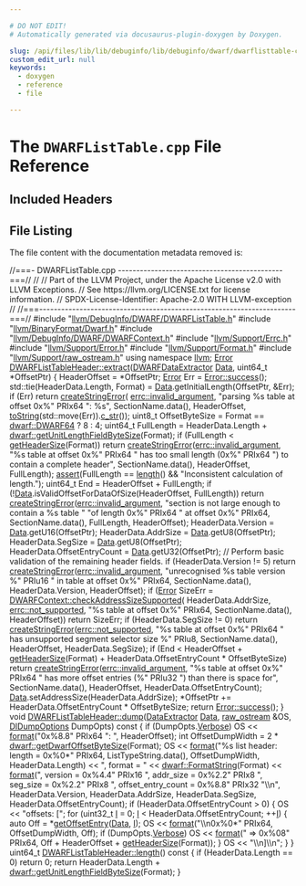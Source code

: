 ```yaml
---

# DO NOT EDIT!
# Automatically generated via docusaurus-plugin-doxygen by Doxygen.

slug: /api/files/lib/lib/debuginfo/lib/debuginfo/dwarf/dwarflisttable-cpp
custom_edit_url: null
keywords:
  - doxygen
  - reference
  - file

---
```





# The `DWARFListTable.cpp` File Reference

<DoxygenPage pluginConfig={pluginConfig}>



## Included Headers

<IncludesList>
<IncludesListItem
  filePath="llvm/DebugInfo/DWARF/DWARFListTable.h"
  permalink="/docs/api/files/include/include/llvm/include/llvm/debuginfo/include/llvm/debuginfo/dwarf/dwarflisttable-h"
  isLocal="true" />
<IncludesListItem
  filePath="llvm/BinaryFormat/Dwarf.h"
  permalink="/docs/api/files/include/include/llvm/include/llvm/binaryformat/dwarf-h"
  isLocal="true" />
<IncludesListItem
  filePath="llvm/DebugInfo/DWARF/DWARFContext.h"
  permalink="/docs/api/files/include/include/llvm/include/llvm/debuginfo/include/llvm/debuginfo/dwarf/dwarfcontext-h"
  isLocal="true" />
<IncludesListItem
  filePath="llvm/Support/Errc.h"
  permalink="/docs/api/files/include/include/llvm/include/llvm/support/errc-h"
  isLocal="true" />
<IncludesListItem
  filePath="llvm/Support/Error.h"
  permalink="/docs/api/files/include/include/llvm/include/llvm/support/error-h"
  isLocal="true" />
<IncludesListItem
  filePath="llvm/Support/Format.h"
  permalink="/docs/api/files/include/include/llvm/include/llvm/support/format-h"
  isLocal="true" />
<IncludesListItem
  filePath="llvm/Support/raw_ostream.h"
  permalink="/docs/api/files/include/include/llvm/include/llvm/support/raw-ostream-h"
  isLocal="true" />
</IncludesList>


## File Listing

The file content with the documentation metadata removed is:

<ProgramListing>

<Link id="l00001" /><CodeLine lineNumber="1"><Highlight kind="comment">//===- DWARFListTable.cpp ---------------------------------------------===//</Highlight><Highlight kind="normal"></Highlight></CodeLine>
<Link id="l00002" /><CodeLine lineNumber="2"><Highlight kind="normal"></Highlight><Highlight kind="comment">//</Highlight><Highlight kind="normal"></Highlight></CodeLine>
<Link id="l00003" /><CodeLine lineNumber="3"><Highlight kind="normal"></Highlight><Highlight kind="comment">// Part of the LLVM Project, under the Apache License v2.0 with LLVM Exceptions.</Highlight><Highlight kind="normal"></Highlight></CodeLine>
<Link id="l00004" /><CodeLine lineNumber="4"><Highlight kind="normal"></Highlight><Highlight kind="comment">// See https://llvm.org/LICENSE.txt for license information.</Highlight><Highlight kind="normal"></Highlight></CodeLine>
<Link id="l00005" /><CodeLine lineNumber="5"><Highlight kind="normal"></Highlight><Highlight kind="comment">// SPDX-License-Identifier: Apache-2.0 WITH LLVM-exception</Highlight><Highlight kind="normal"></Highlight></CodeLine>
<Link id="l00006" /><CodeLine lineNumber="6"><Highlight kind="normal"></Highlight><Highlight kind="comment">//</Highlight><Highlight kind="normal"></Highlight></CodeLine>
<Link id="l00007" /><CodeLine lineNumber="7"><Highlight kind="normal"></Highlight><Highlight kind="comment">//===----------------------------------------------------------------------===//</Highlight><Highlight kind="normal"></Highlight></CodeLine>
<Link id="l00008" /><CodeLine lineNumber="8"><Highlight kind="normal"></Highlight></CodeLine>
<Link id="l00009" /><CodeLine lineNumber="9"><Highlight kind="normal"></Highlight><Highlight kind="preprocessor">#include &quot;<a href="/docs/api/files/include/include/llvm/include/llvm/debuginfo/include/llvm/debuginfo/dwarf/dwarflisttable-h">llvm/DebugInfo/DWARF/DWARFListTable.h</a>&quot;</Highlight><Highlight kind="normal"></Highlight></CodeLine>
<Link id="l00010" /><CodeLine lineNumber="10"><Highlight kind="normal"></Highlight><Highlight kind="preprocessor">#include &quot;<a href="/docs/api/files/include/include/llvm/include/llvm/binaryformat/dwarf-h">llvm/BinaryFormat/Dwarf.h</a>&quot;</Highlight><Highlight kind="normal"></Highlight></CodeLine>
<Link id="l00011" /><CodeLine lineNumber="11"><Highlight kind="normal"></Highlight><Highlight kind="preprocessor">#include &quot;<a href="/docs/api/files/include/include/llvm/include/llvm/debuginfo/include/llvm/debuginfo/dwarf/dwarfcontext-h">llvm/DebugInfo/DWARF/DWARFContext.h</a>&quot;</Highlight><Highlight kind="normal"></Highlight></CodeLine>
<Link id="l00012" /><CodeLine lineNumber="12"><Highlight kind="normal"></Highlight><Highlight kind="preprocessor">#include &quot;<a href="/docs/api/files/include/include/llvm/include/llvm/support/errc-h">llvm/Support/Errc.h</a>&quot;</Highlight><Highlight kind="normal"></Highlight></CodeLine>
<Link id="l00013" /><CodeLine lineNumber="13"><Highlight kind="normal"></Highlight><Highlight kind="preprocessor">#include &quot;<a href="/docs/api/files/include/include/llvm/include/llvm/support/error-h">llvm/Support/Error.h</a>&quot;</Highlight><Highlight kind="normal"></Highlight></CodeLine>
<Link id="l00014" /><CodeLine lineNumber="14"><Highlight kind="normal"></Highlight><Highlight kind="preprocessor">#include &quot;<a href="/docs/api/files/include/include/llvm/include/llvm/support/format-h">llvm/Support/Format.h</a>&quot;</Highlight><Highlight kind="normal"></Highlight></CodeLine>
<Link id="l00015" /><CodeLine lineNumber="15"><Highlight kind="normal"></Highlight><Highlight kind="preprocessor">#include &quot;<a href="/docs/api/files/include/include/llvm/include/llvm/support/raw-ostream-h">llvm/Support/raw&#95;ostream.h</a>&quot;</Highlight><Highlight kind="normal"></Highlight></CodeLine>
<Link id="l00016" /><CodeLine lineNumber="16"><Highlight kind="normal"></Highlight></CodeLine>
<Link id="l00017" /><CodeLine lineNumber="17"><Highlight kind="normal"></Highlight><Highlight kind="keyword">using namespace </Highlight><Highlight kind="normal"><a href="/docs/api/namespaces/llvm">llvm</a>;</Highlight></CodeLine>
<Link id="l00018" /><CodeLine lineNumber="18"><Highlight kind="normal"></Highlight></CodeLine>
<Link id="l00019" /><CodeLine lineNumber="19" lineLink="/docs/api/classes/llvm/dwarflisttableheader/#a1a4f52d08af4f50e2e5b0f2ea73fe12f"><Highlight kind="normal"><a href="/docs/api/classes/llvm/error">Error</a> <a href="/docs/api/classes/llvm/dwarflisttableheader/#a1a4f52d08af4f50e2e5b0f2ea73fe12f">DWARFListTableHeader::extract</a>(<a href="/docs/api/classes/llvm/dwarfdataextractor">DWARFDataExtractor</a> <a href="/docs/api/namespaces/llvm/#aa20539e89704d20b98b97e9c3feac934">Data</a>,</Highlight></CodeLine>
<Link id="l00020" /><CodeLine lineNumber="20"><Highlight kind="normal">                                    uint64&#95;t &#42;OffsetPtr) &#123;</Highlight></CodeLine>
<Link id="l00021" /><CodeLine lineNumber="21"><Highlight kind="normal">  HeaderOffset = &#42;OffsetPtr;</Highlight></CodeLine>
<Link id="l00022" /><CodeLine lineNumber="22"><Highlight kind="normal">  <a href="/docs/api/classes/llvm/error">Error</a> Err = <a href="/docs/api/classes/llvm/error/#a4dfd0813c3d0e0a30439b5a3e9196b59">Error::success</a>();</Highlight></CodeLine>
<Link id="l00023" /><CodeLine lineNumber="23"><Highlight kind="normal"></Highlight></CodeLine>
<Link id="l00024" /><CodeLine lineNumber="24"><Highlight kind="normal">  std::tie(HeaderData.Length, Format) = <a href="/docs/api/namespaces/llvm/#aa20539e89704d20b98b97e9c3feac934">Data</a>.getInitialLength(OffsetPtr, &amp;Err);</Highlight></CodeLine>
<Link id="l00025" /><CodeLine lineNumber="25"><Highlight kind="normal">  </Highlight><Highlight kind="keywordflow">if</Highlight><Highlight kind="normal"> (Err)</Highlight></CodeLine>
<Link id="l00026" /><CodeLine lineNumber="26"><Highlight kind="normal">    </Highlight><Highlight kind="keywordflow">return</Highlight><Highlight kind="normal"> <a href="/docs/api/namespaces/llvm/#a4d2fd926089a58d482fb67a362e11bad">createStringError</a>(</Highlight></CodeLine>
<Link id="l00027" /><CodeLine lineNumber="27"><Highlight kind="normal">        <a href="/docs/api/namespaces/llvm/#a59739a4f15fb2ec57a6b7fcfe938546bae55d43eabeefe5a8271b4a3c898bd18f">errc::invalid&#95;argument</a>, </Highlight><Highlight kind="stringliteral">&quot;parsing %s table at offset 0x%&quot;</Highlight><Highlight kind="normal"> PRIx64 </Highlight><Highlight kind="stringliteral">&quot;: %s&quot;</Highlight><Highlight kind="normal">,</Highlight></CodeLine>
<Link id="l00028" /><CodeLine lineNumber="28"><Highlight kind="normal">        SectionName.data(), HeaderOffset, <a href="/docs/api/namespaces/llvm/#aba83a013c55b19255697393a10d9165e">toString</a>(std::move(Err)).<a href="/docs/api/namespaces/llvm/#a2e3d3da964f7eb14ef2eabf0c4a08ba5">c&#95;str</a>());</Highlight></CodeLine>
<Link id="l00029" /><CodeLine lineNumber="29"><Highlight kind="normal"></Highlight></CodeLine>
<Link id="l00030" /><CodeLine lineNumber="30"><Highlight kind="normal">  uint8&#95;t OffsetByteSize = Format == <a href="/docs/api/namespaces/llvm/dwarf/#a79a43a947d26afb3f2a388f2f7a3a8c8a34b4d38e06d609b405f4a79c223ed8d2">dwarf::DWARF64</a> ? 8 : 4;</Highlight></CodeLine>
<Link id="l00031" /><CodeLine lineNumber="31"><Highlight kind="normal">  uint64&#95;t FullLength =</Highlight></CodeLine>
<Link id="l00032" /><CodeLine lineNumber="32"><Highlight kind="normal">      HeaderData.Length + <a href="/docs/api/namespaces/llvm/dwarf/#a0b741aef91502fa04c0f5265a58ba45c">dwarf::getUnitLengthFieldByteSize</a>(Format);</Highlight></CodeLine>
<Link id="l00033" /><CodeLine lineNumber="33"><Highlight kind="normal">  </Highlight><Highlight kind="keywordflow">if</Highlight><Highlight kind="normal"> (FullLength &lt; <a href="/docs/api/classes/llvm/dwarflisttableheader/#a1374388723b168fd14a77c5188d4a7db">getHeaderSize</a>(Format))</Highlight></CodeLine>
<Link id="l00034" /><CodeLine lineNumber="34"><Highlight kind="normal">    </Highlight><Highlight kind="keywordflow">return</Highlight><Highlight kind="normal"> <a href="/docs/api/namespaces/llvm/#a4d2fd926089a58d482fb67a362e11bad">createStringError</a>(<a href="/docs/api/namespaces/llvm/#a59739a4f15fb2ec57a6b7fcfe938546bae55d43eabeefe5a8271b4a3c898bd18f">errc::invalid&#95;argument</a>,</Highlight></CodeLine>
<Link id="l00035" /><CodeLine lineNumber="35"><Highlight kind="normal">                       </Highlight><Highlight kind="stringliteral">&quot;%s table at offset 0x%&quot;</Highlight><Highlight kind="normal"> PRIx64</Highlight></CodeLine>
<Link id="l00036" /><CodeLine lineNumber="36"><Highlight kind="normal">                       </Highlight><Highlight kind="stringliteral">&quot; has too small length (0x%&quot;</Highlight><Highlight kind="normal"> PRIx64</Highlight></CodeLine>
<Link id="l00037" /><CodeLine lineNumber="37"><Highlight kind="normal">                       </Highlight><Highlight kind="stringliteral">&quot;) to contain a complete header&quot;</Highlight><Highlight kind="normal">,</Highlight></CodeLine>
<Link id="l00038" /><CodeLine lineNumber="38"><Highlight kind="normal">                       SectionName.data(), HeaderOffset, FullLength);</Highlight></CodeLine>
<Link id="l00039" /><CodeLine lineNumber="39"><Highlight kind="normal">  <a href="/docs/api/files/lib/lib/target/lib/target/amdgpu/silowercontrolflow-cpp/#a4868c5d81c5ccc98c47aeab6244346a0">assert</a>(FullLength == <a href="/docs/api/classes/llvm/dwarflisttableheader/#ad57f13e13def9a42ea39b34bc323ca01">length</a>() &amp;&amp; </Highlight><Highlight kind="stringliteral">&quot;Inconsistent calculation of length.&quot;</Highlight><Highlight kind="normal">);</Highlight></CodeLine>
<Link id="l00040" /><CodeLine lineNumber="40"><Highlight kind="normal">  uint64&#95;t End = HeaderOffset + FullLength;</Highlight></CodeLine>
<Link id="l00041" /><CodeLine lineNumber="41"><Highlight kind="normal">  </Highlight><Highlight kind="keywordflow">if</Highlight><Highlight kind="normal"> (!<a href="/docs/api/namespaces/llvm/#aa20539e89704d20b98b97e9c3feac934">Data</a>.isValidOffsetForDataOfSize(HeaderOffset, FullLength))</Highlight></CodeLine>
<Link id="l00042" /><CodeLine lineNumber="42"><Highlight kind="normal">    </Highlight><Highlight kind="keywordflow">return</Highlight><Highlight kind="normal"> <a href="/docs/api/namespaces/llvm/#a4d2fd926089a58d482fb67a362e11bad">createStringError</a>(<a href="/docs/api/namespaces/llvm/#a59739a4f15fb2ec57a6b7fcfe938546bae55d43eabeefe5a8271b4a3c898bd18f">errc::invalid&#95;argument</a>,</Highlight></CodeLine>
<Link id="l00043" /><CodeLine lineNumber="43"><Highlight kind="normal">                       </Highlight><Highlight kind="stringliteral">&quot;section is not large enough to contain a %s table &quot;</Highlight><Highlight kind="normal"></Highlight></CodeLine>
<Link id="l00044" /><CodeLine lineNumber="44"><Highlight kind="normal">                       </Highlight><Highlight kind="stringliteral">&quot;of length 0x%&quot;</Highlight><Highlight kind="normal"> PRIx64 </Highlight><Highlight kind="stringliteral">&quot; at offset 0x%&quot;</Highlight><Highlight kind="normal"> PRIx64,</Highlight></CodeLine>
<Link id="l00045" /><CodeLine lineNumber="45"><Highlight kind="normal">                       SectionName.data(), FullLength, HeaderOffset);</Highlight></CodeLine>
<Link id="l00046" /><CodeLine lineNumber="46"><Highlight kind="normal"></Highlight></CodeLine>
<Link id="l00047" /><CodeLine lineNumber="47"><Highlight kind="normal">  HeaderData.Version = <a href="/docs/api/namespaces/llvm/#aa20539e89704d20b98b97e9c3feac934">Data</a>.getU16(OffsetPtr);</Highlight></CodeLine>
<Link id="l00048" /><CodeLine lineNumber="48"><Highlight kind="normal">  HeaderData.AddrSize = <a href="/docs/api/namespaces/llvm/#aa20539e89704d20b98b97e9c3feac934">Data</a>.getU8(OffsetPtr);</Highlight></CodeLine>
<Link id="l00049" /><CodeLine lineNumber="49"><Highlight kind="normal">  HeaderData.SegSize = <a href="/docs/api/namespaces/llvm/#aa20539e89704d20b98b97e9c3feac934">Data</a>.getU8(OffsetPtr);</Highlight></CodeLine>
<Link id="l00050" /><CodeLine lineNumber="50"><Highlight kind="normal">  HeaderData.OffsetEntryCount = <a href="/docs/api/namespaces/llvm/#aa20539e89704d20b98b97e9c3feac934">Data</a>.getU32(OffsetPtr);</Highlight></CodeLine>
<Link id="l00051" /><CodeLine lineNumber="51"><Highlight kind="normal"></Highlight></CodeLine>
<Link id="l00052" /><CodeLine lineNumber="52"><Highlight kind="normal">  </Highlight><Highlight kind="comment">// Perform basic validation of the remaining header fields.</Highlight><Highlight kind="normal"></Highlight></CodeLine>
<Link id="l00053" /><CodeLine lineNumber="53"><Highlight kind="normal">  </Highlight><Highlight kind="keywordflow">if</Highlight><Highlight kind="normal"> (HeaderData.Version != 5)</Highlight></CodeLine>
<Link id="l00054" /><CodeLine lineNumber="54"><Highlight kind="normal">    </Highlight><Highlight kind="keywordflow">return</Highlight><Highlight kind="normal"> <a href="/docs/api/namespaces/llvm/#a4d2fd926089a58d482fb67a362e11bad">createStringError</a>(<a href="/docs/api/namespaces/llvm/#a59739a4f15fb2ec57a6b7fcfe938546bae55d43eabeefe5a8271b4a3c898bd18f">errc::invalid&#95;argument</a>,</Highlight></CodeLine>
<Link id="l00055" /><CodeLine lineNumber="55"><Highlight kind="normal">                       </Highlight><Highlight kind="stringliteral">&quot;unrecognised %s table version %&quot;</Highlight><Highlight kind="normal"> PRIu16</Highlight></CodeLine>
<Link id="l00056" /><CodeLine lineNumber="56"><Highlight kind="normal">                       </Highlight><Highlight kind="stringliteral">&quot; in table at offset 0x%&quot;</Highlight><Highlight kind="normal"> PRIx64,</Highlight></CodeLine>
<Link id="l00057" /><CodeLine lineNumber="57"><Highlight kind="normal">                       SectionName.data(), HeaderData.Version, HeaderOffset);</Highlight></CodeLine>
<Link id="l00058" /><CodeLine lineNumber="58"><Highlight kind="normal">  </Highlight><Highlight kind="keywordflow">if</Highlight><Highlight kind="normal"> (<a href="/docs/api/classes/llvm/error">Error</a> SizeErr = <a href="/docs/api/classes/llvm/dwarfcontext/#a62e2d6aade48552d756381ef9336576a">DWARFContext::checkAddressSizeSupported</a>(</Highlight></CodeLine>
<Link id="l00059" /><CodeLine lineNumber="59"><Highlight kind="normal">          HeaderData.AddrSize, <a href="/docs/api/namespaces/llvm/#a59739a4f15fb2ec57a6b7fcfe938546baa55e82356e9721946aa9ba954733c6f0">errc::not&#95;supported</a>,</Highlight></CodeLine>
<Link id="l00060" /><CodeLine lineNumber="60"><Highlight kind="normal">          </Highlight><Highlight kind="stringliteral">&quot;%s table at offset 0x%&quot;</Highlight><Highlight kind="normal"> PRIx64, SectionName.data(), HeaderOffset))</Highlight></CodeLine>
<Link id="l00061" /><CodeLine lineNumber="61"><Highlight kind="normal">    </Highlight><Highlight kind="keywordflow">return</Highlight><Highlight kind="normal"> SizeErr;</Highlight></CodeLine>
<Link id="l00062" /><CodeLine lineNumber="62"><Highlight kind="normal">  </Highlight><Highlight kind="keywordflow">if</Highlight><Highlight kind="normal"> (HeaderData.SegSize != 0)</Highlight></CodeLine>
<Link id="l00063" /><CodeLine lineNumber="63"><Highlight kind="normal">    </Highlight><Highlight kind="keywordflow">return</Highlight><Highlight kind="normal"> <a href="/docs/api/namespaces/llvm/#a4d2fd926089a58d482fb67a362e11bad">createStringError</a>(<a href="/docs/api/namespaces/llvm/#a59739a4f15fb2ec57a6b7fcfe938546baa55e82356e9721946aa9ba954733c6f0">errc::not&#95;supported</a>,</Highlight></CodeLine>
<Link id="l00064" /><CodeLine lineNumber="64"><Highlight kind="normal">                       </Highlight><Highlight kind="stringliteral">&quot;%s table at offset 0x%&quot;</Highlight><Highlight kind="normal"> PRIx64</Highlight></CodeLine>
<Link id="l00065" /><CodeLine lineNumber="65"><Highlight kind="normal">                       </Highlight><Highlight kind="stringliteral">&quot; has unsupported segment selector size %&quot;</Highlight><Highlight kind="normal"> PRIu8,</Highlight></CodeLine>
<Link id="l00066" /><CodeLine lineNumber="66"><Highlight kind="normal">                       SectionName.data(), HeaderOffset, HeaderData.SegSize);</Highlight></CodeLine>
<Link id="l00067" /><CodeLine lineNumber="67"><Highlight kind="normal">  </Highlight><Highlight kind="keywordflow">if</Highlight><Highlight kind="normal"> (End &lt; HeaderOffset + <a href="/docs/api/classes/llvm/dwarflisttableheader/#a1374388723b168fd14a77c5188d4a7db">getHeaderSize</a>(Format) +</Highlight></CodeLine>
<Link id="l00068" /><CodeLine lineNumber="68"><Highlight kind="normal">                HeaderData.OffsetEntryCount &#42; OffsetByteSize)</Highlight></CodeLine>
<Link id="l00069" /><CodeLine lineNumber="69"><Highlight kind="normal">    </Highlight><Highlight kind="keywordflow">return</Highlight><Highlight kind="normal"> <a href="/docs/api/namespaces/llvm/#a4d2fd926089a58d482fb67a362e11bad">createStringError</a>(<a href="/docs/api/namespaces/llvm/#a59739a4f15fb2ec57a6b7fcfe938546bae55d43eabeefe5a8271b4a3c898bd18f">errc::invalid&#95;argument</a>,</Highlight></CodeLine>
<Link id="l00070" /><CodeLine lineNumber="70"><Highlight kind="normal">        </Highlight><Highlight kind="stringliteral">&quot;%s table at offset 0x%&quot;</Highlight><Highlight kind="normal"> PRIx64 </Highlight><Highlight kind="stringliteral">&quot; has more offset entries (%&quot;</Highlight><Highlight kind="normal"> PRIu32</Highlight></CodeLine>
<Link id="l00071" /><CodeLine lineNumber="71"><Highlight kind="normal">        </Highlight><Highlight kind="stringliteral">&quot;) than there is space for&quot;</Highlight><Highlight kind="normal">,</Highlight></CodeLine>
<Link id="l00072" /><CodeLine lineNumber="72"><Highlight kind="normal">        SectionName.data(), HeaderOffset, HeaderData.OffsetEntryCount);</Highlight></CodeLine>
<Link id="l00073" /><CodeLine lineNumber="73"><Highlight kind="normal">  <a href="/docs/api/namespaces/llvm/#aa20539e89704d20b98b97e9c3feac934">Data</a>.setAddressSize(HeaderData.AddrSize);</Highlight></CodeLine>
<Link id="l00074" /><CodeLine lineNumber="74"><Highlight kind="normal">  &#42;OffsetPtr += HeaderData.OffsetEntryCount &#42; OffsetByteSize;</Highlight></CodeLine>
<Link id="l00075" /><CodeLine lineNumber="75"><Highlight kind="normal">  </Highlight><Highlight kind="keywordflow">return</Highlight><Highlight kind="normal"> <a href="/docs/api/classes/llvm/error/#a4dfd0813c3d0e0a30439b5a3e9196b59">Error::success</a>();</Highlight></CodeLine>
<Link id="l00076" /><CodeLine lineNumber="76"><Highlight kind="normal">&#125;</Highlight></CodeLine>
<Link id="l00077" /><CodeLine lineNumber="77"><Highlight kind="normal"></Highlight></CodeLine>
<Link id="l00078" /><CodeLine lineNumber="78" lineLink="/docs/api/classes/llvm/dwarflisttableheader/#a5878d6c62b444d6d4dc49581e39091e1"><Highlight kind="normal"></Highlight><Highlight kind="keywordtype">void</Highlight><Highlight kind="normal"> <a href="/docs/api/classes/llvm/dwarflisttableheader/#a5878d6c62b444d6d4dc49581e39091e1">DWARFListTableHeader::dump</a>(<a href="/docs/api/classes/llvm/dataextractor">DataExtractor</a> <a href="/docs/api/namespaces/llvm/#aa20539e89704d20b98b97e9c3feac934">Data</a>, <a href="/docs/api/classes/llvm/raw-ostream">raw&#95;ostream</a> &amp;OS,</Highlight></CodeLine>
<Link id="l00079" /><CodeLine lineNumber="79"><Highlight kind="normal">                                <a href="/docs/api/structs/llvm/didumpoptions">DIDumpOptions</a> DumpOpts)</Highlight><Highlight kind="keyword"> const </Highlight><Highlight kind="normal">&#123;</Highlight></CodeLine>
<Link id="l00080" /><CodeLine lineNumber="80"><Highlight kind="normal">  </Highlight><Highlight kind="keywordflow">if</Highlight><Highlight kind="normal"> (DumpOpts.<a href="/docs/api/structs/llvm/didumpoptions/#add6a33649e764a95f041d7b8358a019e">Verbose</a>)</Highlight></CodeLine>
<Link id="l00081" /><CodeLine lineNumber="81"><Highlight kind="normal">    OS &lt;&lt; <a href="/docs/api/namespaces/llvm/#a939bc2108d47080767f0c06ba56caec7">format</a>(</Highlight><Highlight kind="stringliteral">&quot;0x%8.8&quot;</Highlight><Highlight kind="normal"> PRIx64 </Highlight><Highlight kind="stringliteral">&quot;: &quot;</Highlight><Highlight kind="normal">, HeaderOffset);</Highlight></CodeLine>
<Link id="l00082" /><CodeLine lineNumber="82"><Highlight kind="normal">  </Highlight><Highlight kind="keywordtype">int</Highlight><Highlight kind="normal"> OffsetDumpWidth = 2 &#42; <a href="/docs/api/namespaces/llvm/dwarf/#aa234436b20c856bcf616330ffcad6939">dwarf::getDwarfOffsetByteSize</a>(Format);</Highlight></CodeLine>
<Link id="l00083" /><CodeLine lineNumber="83"><Highlight kind="normal">  OS &lt;&lt; <a href="/docs/api/namespaces/llvm/#a939bc2108d47080767f0c06ba56caec7">format</a>(</Highlight><Highlight kind="stringliteral">&quot;%s list header: length = 0x%0&#42;&quot;</Highlight><Highlight kind="normal"> PRIx64, ListTypeString.data(),</Highlight></CodeLine>
<Link id="l00084" /><CodeLine lineNumber="84"><Highlight kind="normal">               OffsetDumpWidth, HeaderData.Length)</Highlight></CodeLine>
<Link id="l00085" /><CodeLine lineNumber="85"><Highlight kind="normal">     &lt;&lt; </Highlight><Highlight kind="stringliteral">&quot;, format = &quot;</Highlight><Highlight kind="normal"> &lt;&lt; <a href="/docs/api/groups/dwarfconstantsdumping/#gaad973adc80fce80cd7fb76d263240436">dwarf::FormatString</a>(Format)</Highlight></CodeLine>
<Link id="l00086" /><CodeLine lineNumber="86"><Highlight kind="normal">     &lt;&lt; <a href="/docs/api/namespaces/llvm/#a939bc2108d47080767f0c06ba56caec7">format</a>(</Highlight><Highlight kind="stringliteral">&quot;, version = 0x%4.4&quot;</Highlight><Highlight kind="normal"> PRIx16 </Highlight><Highlight kind="stringliteral">&quot;, addr&#95;size = 0x%2.2&quot;</Highlight><Highlight kind="normal"> PRIx8</Highlight></CodeLine>
<Link id="l00087" /><CodeLine lineNumber="87"><Highlight kind="normal">               </Highlight><Highlight kind="stringliteral">&quot;, seg&#95;size = 0x%2.2&quot;</Highlight><Highlight kind="normal"> PRIx8</Highlight></CodeLine>
<Link id="l00088" /><CodeLine lineNumber="88"><Highlight kind="normal">               </Highlight><Highlight kind="stringliteral">&quot;, offset&#95;entry&#95;count = 0x%8.8&quot;</Highlight><Highlight kind="normal"> PRIx32 </Highlight><Highlight kind="stringliteral">&quot;\\n&quot;</Highlight><Highlight kind="normal">,</Highlight></CodeLine>
<Link id="l00089" /><CodeLine lineNumber="89"><Highlight kind="normal">               HeaderData.Version, HeaderData.AddrSize, HeaderData.SegSize,</Highlight></CodeLine>
<Link id="l00090" /><CodeLine lineNumber="90"><Highlight kind="normal">               HeaderData.OffsetEntryCount);</Highlight></CodeLine>
<Link id="l00091" /><CodeLine lineNumber="91"><Highlight kind="normal"></Highlight></CodeLine>
<Link id="l00092" /><CodeLine lineNumber="92"><Highlight kind="normal">  </Highlight><Highlight kind="keywordflow">if</Highlight><Highlight kind="normal"> (HeaderData.OffsetEntryCount &gt; 0) &#123;</Highlight></CodeLine>
<Link id="l00093" /><CodeLine lineNumber="93"><Highlight kind="normal">    OS &lt;&lt; </Highlight><Highlight kind="stringliteral">&quot;offsets: &#91;&quot;</Highlight><Highlight kind="normal">;</Highlight></CodeLine>
<Link id="l00094" /><CodeLine lineNumber="94"><Highlight kind="normal">    </Highlight><Highlight kind="keywordflow">for</Highlight><Highlight kind="normal"> (uint32&#95;t <a href="/docs/api/files/lib/lib/support/md5-cpp/#ac0eafdc9ee161b71e7af98af736952fd">I</a> = 0; <a href="/docs/api/files/lib/lib/support/md5-cpp/#ac0eafdc9ee161b71e7af98af736952fd">I</a> &lt; HeaderData.OffsetEntryCount; ++<a href="/docs/api/files/lib/lib/support/md5-cpp/#ac0eafdc9ee161b71e7af98af736952fd">I</a>) &#123;</Highlight></CodeLine>
<Link id="l00095" /><CodeLine lineNumber="95"><Highlight kind="normal">      </Highlight><Highlight kind="keyword">auto</Highlight><Highlight kind="normal"> Off = &#42;<a href="/docs/api/classes/llvm/dwarflisttableheader/#a3c1d6e1effdc93963e12868a6c193d49">getOffsetEntry</a>(<a href="/docs/api/namespaces/llvm/#aa20539e89704d20b98b97e9c3feac934">Data</a>, <a href="/docs/api/files/lib/lib/support/md5-cpp/#ac0eafdc9ee161b71e7af98af736952fd">I</a>);</Highlight></CodeLine>
<Link id="l00096" /><CodeLine lineNumber="96"><Highlight kind="normal">      OS &lt;&lt; <a href="/docs/api/namespaces/llvm/#a939bc2108d47080767f0c06ba56caec7">format</a>(</Highlight><Highlight kind="stringliteral">&quot;\\n0x%0&#42;&quot;</Highlight><Highlight kind="normal"> PRIx64, OffsetDumpWidth, Off);</Highlight></CodeLine>
<Link id="l00097" /><CodeLine lineNumber="97"><Highlight kind="normal">      </Highlight><Highlight kind="keywordflow">if</Highlight><Highlight kind="normal"> (DumpOpts.<a href="/docs/api/structs/llvm/didumpoptions/#add6a33649e764a95f041d7b8358a019e">Verbose</a>)</Highlight></CodeLine>
<Link id="l00098" /><CodeLine lineNumber="98"><Highlight kind="normal">        OS &lt;&lt; <a href="/docs/api/namespaces/llvm/#a939bc2108d47080767f0c06ba56caec7">format</a>(</Highlight><Highlight kind="stringliteral">&quot; =&gt; 0x%08&quot;</Highlight><Highlight kind="normal"> PRIx64,</Highlight></CodeLine>
<Link id="l00099" /><CodeLine lineNumber="99"><Highlight kind="normal">                     Off + HeaderOffset + <a href="/docs/api/classes/llvm/dwarflisttableheader/#a1374388723b168fd14a77c5188d4a7db">getHeaderSize</a>(Format));</Highlight></CodeLine>
<Link id="l00100" /><CodeLine lineNumber="100"><Highlight kind="normal">    &#125;</Highlight></CodeLine>
<Link id="l00101" /><CodeLine lineNumber="101"><Highlight kind="normal">    OS &lt;&lt; </Highlight><Highlight kind="stringliteral">&quot;\\n&#93;\\n&quot;</Highlight><Highlight kind="normal">;</Highlight></CodeLine>
<Link id="l00102" /><CodeLine lineNumber="102"><Highlight kind="normal">  &#125;</Highlight></CodeLine>
<Link id="l00103" /><CodeLine lineNumber="103"><Highlight kind="normal">&#125;</Highlight></CodeLine>
<Link id="l00104" /><CodeLine lineNumber="104"><Highlight kind="normal"></Highlight></CodeLine>
<Link id="l00105" /><CodeLine lineNumber="105" lineLink="/docs/api/classes/llvm/dwarflisttableheader/#ad57f13e13def9a42ea39b34bc323ca01"><Highlight kind="normal">uint64&#95;t <a href="/docs/api/classes/llvm/dwarflisttableheader/#ad57f13e13def9a42ea39b34bc323ca01">DWARFListTableHeader::length</a>()</Highlight><Highlight kind="keyword"> const </Highlight><Highlight kind="normal">&#123;</Highlight></CodeLine>
<Link id="l00106" /><CodeLine lineNumber="106"><Highlight kind="normal">  </Highlight><Highlight kind="keywordflow">if</Highlight><Highlight kind="normal"> (HeaderData.Length == 0)</Highlight></CodeLine>
<Link id="l00107" /><CodeLine lineNumber="107"><Highlight kind="normal">    </Highlight><Highlight kind="keywordflow">return</Highlight><Highlight kind="normal"> 0;</Highlight></CodeLine>
<Link id="l00108" /><CodeLine lineNumber="108"><Highlight kind="normal">  </Highlight><Highlight kind="keywordflow">return</Highlight><Highlight kind="normal"> HeaderData.Length + <a href="/docs/api/namespaces/llvm/dwarf/#a0b741aef91502fa04c0f5265a58ba45c">dwarf::getUnitLengthFieldByteSize</a>(Format);</Highlight></CodeLine>
<Link id="l00109" /><CodeLine lineNumber="109"><Highlight kind="normal">&#125;</Highlight></CodeLine>

</ProgramListing>

</DoxygenPage>
